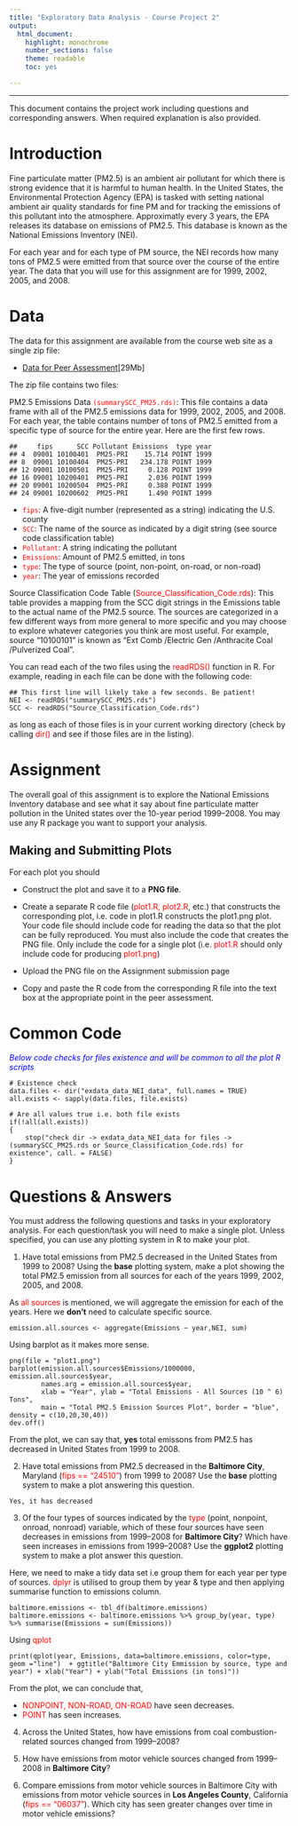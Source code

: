 ```yaml
---
title: "Exploratory Data Analysis - Course Project 2"
output:
  html_document:
    highlight: monochrome
    number_sections: false
    theme: readable
    toc: yes

---
```

************
This document contains the project work including questions and corresponding answers. When required explanation is also provided.

# Introduction

Fine particulate matter (PM2.5) is an ambient air pollutant for which there is strong evidence that it is harmful to human health. In the United States, the Environmental Protection Agency (EPA) is tasked with setting national ambient air quality standards for fine PM and for tracking the emissions of this pollutant into the atmosphere. Approximatly every 3 years, the EPA releases its database on emissions of PM2.5. This database is known as the National Emissions Inventory (NEI). 

For each year and for each type of PM source, the NEI records how many tons of PM2.5 were emitted from that source over the course of the entire year. The data that you will use for this assignment are for 1999, 2002, 2005, and 2008.

# Data
The data for this assignment are available from the course web site as a single zip file:

* [Data for Peer Assessment](https://d396qusza40orc.cloudfront.net/exdata%2Fdata%2FNEI_data.zip)[29Mb]

The zip file contains two files:

PM2.5 Emissions Data <span style="color:red;">`(summarySCC_PM25.rds)`</span>: This file contains a data frame with all of the PM2.5 emissions data for 1999, 2002, 2005, and 2008. For each year, the table contains number of tons of PM2.5 emitted from a specific type of source for the entire year. Here are the first few rows.

```
##     fips      SCC Pollutant Emissions  type year
## 4  09001 10100401  PM25-PRI    15.714 POINT 1999
## 8  09001 10100404  PM25-PRI   234.178 POINT 1999
## 12 09001 10100501  PM25-PRI     0.128 POINT 1999
## 16 09001 10200401  PM25-PRI     2.036 POINT 1999
## 20 09001 10200504  PM25-PRI     0.388 POINT 1999
## 24 09001 10200602  PM25-PRI     1.490 POINT 1999
```

* <span style="color:red;">`fips`</span>: A five-digit number (represented as a string) indicating the U.S. county
* <span style="color:red;">`SCC`</span>: The name of the source as indicated by a digit string (see source code classification table)
* <span style="color:red;">`Pollutant`</span>: A string indicating the pollutant
* <span style="color:red;">`Emissions`</span>: Amount of PM2.5 emitted, in tons
* <span style="color:red;">`type`</span>: The type of source (point, non-point, on-road, or non-road)
* <span style="color:red;">`year`</span>: The year of emissions recorded

Source Classification Code Table (<span style="color:red;">Source_Classification_Code.rds</span>): This table provides a mapping from the SCC digit strings in the Emissions table to the actual name of the PM2.5 source. The sources are categorized in a few different ways from more general to more specific and you may choose to explore whatever categories you think are most useful. For example, source “10100101” is known as “Ext Comb /Electric Gen /Anthracite Coal /Pulverized Coal”.

You can read each of the two files using the <span style="color:red;">readRDS()</span> function in R. For example, reading in each file can be done with the following code:

```
## This first line will likely take a few seconds. Be patient!
NEI <- readRDS("summarySCC_PM25.rds")
SCC <- readRDS("Source_Classification_Code.rds")
```
as long as each of those files is in your current working directory (check by calling <span style="color:red;"> dir()</span> and see if those files are in the listing).

# Assignment 

The overall goal of this assignment is to explore the National Emissions Inventory database and see what it say about fine particulate matter pollution in the United states over the 10-year period 1999–2008. You may use any R package you want to support your analysis.

## Making and Submitting Plots

For each plot you should

* Construct the plot and save it to a **PNG file**.

* Create a separate R code file (<span style="color:red;">plot1.R, plot2.R</span>, etc.) that constructs the corresponding plot, i.e. code in plot1.R constructs the plot1.png plot. Your code file should include code for reading the data so that the plot can be fully reproduced. You must also include the code that creates the PNG file. Only include the code for a single plot (i.e. <span style="color:red;">plot1.R</span> should only include code for producing <span style="color:red;">plot1.png</span>)

* Upload the PNG file on the Assignment submission page

* Copy and paste the R code from the corresponding R file into the text box at the appropriate point in the peer assessment.

# Common Code

<span style="color:blue;">*Below code checks for files existence and will be common to all the plot R scripts*</span>
```
# Existence check
data.files <- dir("exdata_data_NEI_data", full.names = TRUE)
all.exists <- sapply(data.files, file.exists)

# Are all values true i.e. both file exists
if(!all(all.exists))
{
    stop("check dir -> exdata_data_NEI_data for files -> (summarySCC_PM25.rds or Source_Classification_Code.rds) for existence", call. = FALSE)
}
```

# Questions & Answers

You must address the following questions and tasks in your exploratory analysis. For each question/task you will need to make a single plot. Unless specified, you can use any plotting system in R to make your plot.

1. Have total emissions from PM2.5 decreased in the United States from 1999 to 2008? Using the **base** plotting system, make a plot showing the total PM2.5 emission from all sources for each of the years 1999, 2002, 2005, and 2008.

As <span style="color:red;">all sources</span> is mentioned, we will aggregate the emission for each of the years. Here we **don't** need to calculate specific source.

```
emission.all.sources <- aggregate(Emissions ~ year,NEI, sum)
```

Using barplot as it makes more sense.

```
png(file = "plot1.png")
barplot(emission.all.sources$Emissions/1000000, emission.all.sources$year,
        names.arg = emission.all.sources$year, 
        xlab = "Year", ylab = "Total Emissions - All Sources (10 ^ 6) Tons", 
        main = "Total PM2.5 Emission Sources Plot", border = "blue", density = c(10,20,30,40))
dev.off()
```

From the plot, we can say that, **yes** total emissons from PM2.5 has decreased in United States from 1999 to 2008.

2. Have total emissions from PM2.5 decreased in the **Baltimore City**, Maryland (<span style="color:red;">fips == "24510"</span>) from 1999 to 2008? Use the **base** plotting system to make a plot answering this question.

```
Yes, it has decreased
```
3. Of the four types of sources indicated by the <span style="color:red;">type</span> (point, nonpoint, onroad, nonroad) variable, which of these four sources have seen decreases in emissions from 1999–2008 for **Baltimore City**? Which have seen increases in emissions from 1999–2008? Use the **ggplot2** plotting system to make a plot answer this question.

Here, we need to make a tidy data set i.e group them for each year per type of sources. <span style="color:red;">dplyr</span> is utilised to group them by year & type and then applying summarise function to emissions column.

```
baltimore.emissions <- tbl_df(baltimore.emissions)
baltimore.emissions <- baltimore.emissions %>% group_by(year, type) %>% summarise(Emissions = sum(Emissions))
```
Using <span style="color:red;">qplot</span>

```
print(qplot(year, Emissions, data=baltimore.emissions, color=type, geom ="line")  + ggtitle("Baltimore City Emmission by source, type and year") + xlab("Year") + ylab("Total Emissions (in tons)"))
```

From the plot, we can conclude that, 

* <span style="color:red;">NONPOINT, NON-ROAD, ON-ROAD</span> have seen decreases.
* <span style="color:red;">POINT</span> has seen increases.

4. Across the United States, how have emissions from coal combustion-related sources changed from 1999–2008?

5. How have emissions from motor vehicle sources changed from 1999–2008 in **Baltimore City**?

6. Compare emissions from motor vehicle sources in Baltimore City with emissions from motor vehicle sources in **Los Angeles County**, California (<span style="color:red;">fips == "06037"</span>). Which city has seen greater changes over time in motor vehicle emissions?



